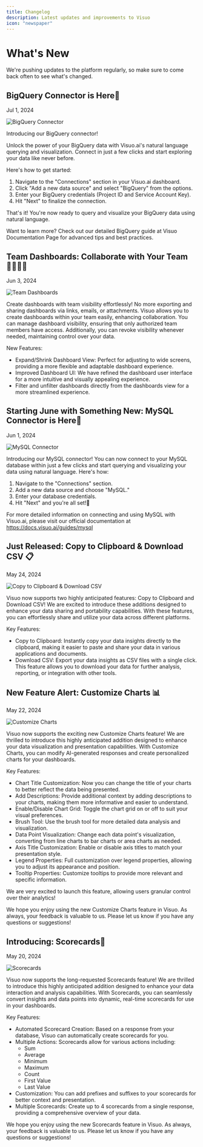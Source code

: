 ```yaml
---
title: Changelog
description: Latest updates and improvements to Visuo
icon: "newspaper"
---
```


# What's New

We're pushing updates to the platform regularly, so make sure to come back often to see what's changed.

## BigQuery Connector is Here🔗

Jul 1, 2024

![BigQuery Connector](changelog/images/bigquery-connector.avif)

Introducing our BigQuery connector!

Unlock the power of your BigQuery data with Visuo.ai's natural language querying and visualization. Connect in just a few clicks and start exploring your data like never before.

Here's how to get started:

1. Navigate to the "Connections" section in your Visuo.ai dashboard.
2. Click "Add a new data source" and select "BigQuery" from the options.
3. Enter your BigQuery credentials (Project ID and Service Account Key).
4. Hit "Next" to finalize the connection.

That's it! You're now ready to query and visualize your BigQuery data using natural language.

Want to learn more? Check out our detailed BigQuery guide at Visuo Documentation Page for advanced tips and best practices.

## Team Dashboards: Collaborate with Your Team🫱🏼‍🫲🏾

Jun 3, 2024

![Team Dashboards](changelog/images/team-dashboards.webp)

Create dashboards with team visibility effortlessly! No more exporting and sharing dashboards via links, emails, or attachments. Visuo allows you to create dashboards within your team easily, enhancing collaboration. You can manage dashboard visibility, ensuring that only authorized team members have access. Additionally, you can revoke visibility whenever needed, maintaining control over your data.

New Features:

-   Expand/Shrink Dashboard View: Perfect for adjusting to wide screens, providing a more flexible and adaptable dashboard experience.
-   Improved Dashboard UI: We have refined the dashboard user interface for a more intuitive and visually appealing experience.
-   Filter and unfilter dashboards directly from the dashboards view for a more streamlined experience.

## Starting June with Something New: MySQL Connector is Here🔌

Jun 1, 2024

![MySQL Connector](changelog/images/mysql-connector.avif)

Introducing our MySQL connector! You can now connect to your MySQL database within just a few clicks and start querying and visualizing your data using natural language. Here's how:

1. Navigate to the "Connections" section.
2. Add a new data source and choose "MySQL."
3. Enter your database credentials.
4. Hit "Next" and you're all set!🚀

For more detailed information on connecting and using MySQL with Visuo.ai, please visit our official documentation at https://docs.visuo.ai/guides/mysql

## Just Released: Copy to Clipboard & Download CSV 📋

May 24, 2024

![Copy to Clipboard & Download CSV](changelog/images/clipboard-csv-webp)

Visuo now supports two highly anticipated features: Copy to Clipboard and Download CSV! We are excited to introduce these additions designed to enhance your data sharing and portability capabilities. With these features, you can effortlessly share and utilize your data across different platforms.

Key Features:

-   Copy to Clipboard: Instantly copy your data insights directly to the clipboard, making it easier to paste and share your data in various applications and documents.
-   Download CSV: Export your data insights as CSV files with a single click. This feature allows you to download your data for further analysis, reporting, or integration with other tools.

## New Feature Alert: Customize Charts 📊

May 22, 2024

![Customize Charts](changelog/images/customize-charts.webp)

Visuo now supports the exciting new Customize Charts feature! We are thrilled to introduce this highly anticipated addition designed to enhance your data visualization and presentation capabilities. With Customize Charts, you can modify AI-generated responses and create personalized charts for your dashboards.

Key Features:

-   Chart Title Customization: Now you can change the title of your charts to better reflect the data being presented.
-   Add Descriptions: Provide additional context by adding descriptions to your charts, making them more informative and easier to understand.
-   Enable/Disable Chart Grid: Toggle the chart grid on or off to suit your visual preferences.
-   Brush Tool: Use the brush tool for more detailed data analysis and visualization.
-   Data Point Visualization: Change each data point's visualization, converting from line charts to bar charts or area charts as needed.
-   Axis Title Customization: Enable or disable axis titles to match your presentation style.
-   Legend Properties: Full customization over legend properties, allowing you to adjust its appearance and position.
-   Tooltip Properties: Customize tooltips to provide more relevant and specific information.

We are very excited to launch this feature, allowing users granular control over their analytics!

We hope you enjoy using the new Customize Charts feature in Visuo. As always, your feedback is valuable to us. Please let us know if you have any questions or suggestions!

## Introducing: Scorecards🎉

May 20, 2024

![Scorecards](changelog/images/scorecards.webp)

Visuo now supports the long-requested Scorecards feature! We are thrilled to introduce this highly anticipated addition designed to enhance your data interaction and analysis capabilities. With Scorecards, you can seamlessly convert insights and data points into dynamic, real-time scorecards for use in your dashboards.

Key Features:

-   Automated Scorecard Creation: Based on a response from your database, Visuo can automatically create scorecards for you.
-   Multiple Actions: Scorecards allow for various actions including:
    -   Sum
    -   Average
    -   Minimum
    -   Maximum
    -   Count
    -   First Value
    -   Last Value
-   Customization: You can add prefixes and suffixes to your scorecards for better context and presentation.
-   Multiple Scorecards: Create up to 4 scorecards from a single response, providing a comprehensive overview of your data.

We hope you enjoy using the new Scorecards feature in Visuo. As always, your feedback is valuable to us. Please let us know if you have any questions or suggestions!
